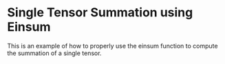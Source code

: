 Single Tensor Summation using Einsum
=====================================

This is an example of how to properly use the einsum function
to compute the summation of a single tensor.


<WorkedExample />
